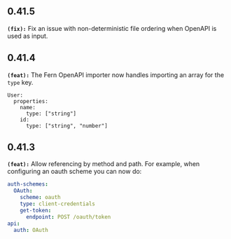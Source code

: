 ## 0.41.5
**`(fix):`** Fix an issue with non-deterministic file ordering when OpenAPI is used as input.


## 0.41.4
**`(feat):`** The Fern OpenAPI importer now handles importing an array for the `type` key.

```
User:
  properties:
    name:
      type: ["string"]
    id:
      type: ["string", "number"]
```


## 0.41.3
**`(feat):`** Allow referencing by method and path. For example, when configuring an
oauth scheme you can now do:

```oauth.yml
auth-schemes:
  OAuth:
    scheme: oauth
    type: client-credentials
    get-token:
      endpoint: POST /oauth/token
api:
  auth: OAuth
```


